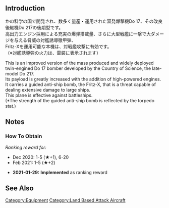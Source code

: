{{EquipmentInfo}}

==Introduction==
かの科学の国で開発され、数多く量産・運用された双発爆撃機Do 17、その改良後継機Do 217の後期型です。<br>
高出力エンジン採用による充実の爆弾搭載量、さらに大型戦艦に一撃で大ダメージを与える脅威の対艦誘導徹甲弾、<br>
Fritz-Xを運用可能な本機は、対戦艦攻撃に有効です。<br>
（※対艦誘導弾の火力は、雷装に表示されます）

This is an improved version of the mass produced and widely deployed twin-engined Do 17 bomber developed by the Country of Science, the late-model Do 217.<br>
Its payload is greatly increased with the addition of high-powered engines.<br>
It carries a guided anti-ship bomb, the Fritz-X, that is a threat capable of dealing extensive damage to large ships.<br>
This plane is effective against battleships.<br>
(*The strength of the guided anti-ship bomb is reflected by the torpedo stat.)

==Notes==
<div class="mw-collapsible"><h3>How To Obtain</h3>
<div class="mw-collapsible-content">
''Ranking reward for:''
* Dec 2020: 1-5 (★+1), 6-20
* Feb 2021: 1-5 (★+2)

</div></div>


<div class="mw-collapsible><h3>Updates History</h3>
<div class="mw-collapsible-content>
* '''2021-01-29:''' '''Implemented''' as ranking reward
</div></div>

==See Also==
{{Equipmentlist}}
[[Category:Equipment]]
[[Category:Land Based Attack Aircraft]]